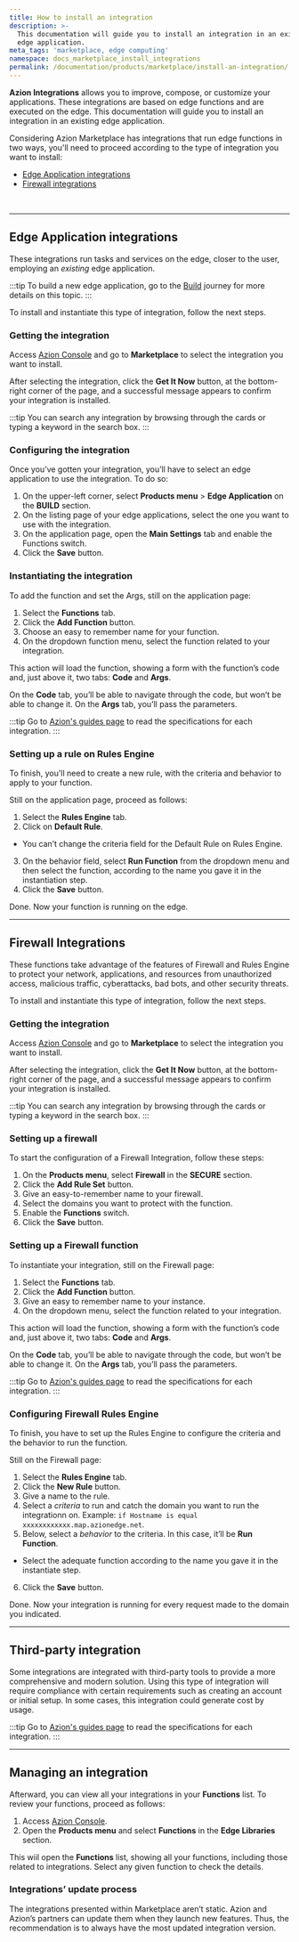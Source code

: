 ```yaml
---
title: How to install an integration
description: >-
  This documentation will guide you to install an integration in an existing
  edge application.
meta_tags: 'marketplace, edge computing'
namespace: docs_marketplace_install_integrations
permalink: /documentation/products/marketplace/install-an-integration/
---
```



**Azion Integrations** allows you to improve, compose, or customize your applications. These integrations are based on edge functions and are executed on the edge. This documentation will guide you to install an integration in an existing edge application.

Considering Azion Marketplace has integrations that run edge functions in two ways, you'll need to proceed according to the type of integration you want to install:

- [Edge Application integrations](#edge-application-integrations)
- [Firewall integrations](#edge-firewall-integrations)

<LinkButton link="/en/documentation/products/marketplace/integrations/" label="go to integrations reference" severity="secondary" /> 


<br />
<LinkButton link="/en/documentation/products/guides/#marketplace" label="Go to integrations guides" severity="secondary" /> 



---

## Edge Application integrations

These integrations run tasks and services on the edge, closer to the user, employing an *existing* edge application.

:::tip
To build a new edge application, go to the [Build](/en/documentation/products/guides/build/build-an-application/) journey for more details on this topic.
:::

To install and instantiate this type of integration, follow the next steps.

### Getting the integration

Access [Azion Console](https://console.azion.com) and go to **Marketplace** to select the integration you want to install.

After selecting the integration, click the **Get It Now** button, at the bottom-right corner of the page, and a successful message appears to confirm your integration is installed.

:::tip
You can search any integration by browsing through the cards or typing a keyword in the search box. 
:::

### Configuring the integration

Once you’ve gotten your integration, you’ll have to select an edge application to use the integration. To do so:

1. On the upper-left corner, select **Products menu** > **Edge Application** on the **BUILD** section.
2. On the listing page of your edge applications, select the one you want to use with the integration.
3. On the application page, open the **Main Settings** tab and enable the Functions switch.
4. Click the **Save** button.

### Instantiating the integration

To add the function and set the Args, still on the application page:

1. Select the **Functions** tab.
2. Click the **Add Function** button.
3. Choose an easy to remember name for your function.
4. On the dropdown function menu, select the function related to your integration.

This action will load the function, showing a form with the function’s code and, just above it, two tabs: **Code** and **Args**.

On the **Code** tab, you’ll be able to navigate through the code, but won’t be able to change it. On the **Args** tab, you’ll pass the parameters.

:::tip
Go to [Azion's guides page](/en/documentation/products/guides/#marketplace) to read the specifications for each integration.
:::

### Setting up a rule on Rules Engine

To finish, you'll need to create a new rule, with the criteria and behavior to apply to your function.

Still on the application page, proceed as follows:

1. Select the **Rules Engine** tab.
2. Click on **Default Rule**.
- You can’t change the criteria field for the Default Rule on Rules Engine.
3. On the behavior field, select **Run Function** from the dropdown menu and then select the function, according to the name you gave it in the instantiation step.
4. Click the **Save** button.

Done. Now your function is running on the edge.

---

## Firewall Integrations

These functions take advantage of the features of Firewall and Rules Engine to protect your network, applications, and resources from unauthorized access, malicious traffic, cyberattacks, bad bots, and other security threats.

To install and instantiate this type of integration, follow the next steps.

### Getting the integration

Access [Azion Console](https://console.azion.com) and go to **Marketplace** to select the integration you want to install.

After selecting the integration, click the **Get It Now** button, at the bottom-right corner of the page, and a successful message appears to confirm your integration is installed.

:::tip
You can search any integration by browsing through the cards or typing a keyword in the search box. 
:::

### Setting up a firewall

To start the configuration of a Firewall Integration, follow these steps:

1. On the **Products menu**, select **Firewall** in the **SECURE** section.
2. Click the **Add Rule Set** button.
3. Give an easy-to-remember name to your firewall.
4. Select the domains you want to protect with the function.
5. Enable the **Functions** switch.
6. Click the **Save** button.

### Setting up a Firewall function

To instantiate your integration, still on the Firewall page:

1. Select the **Functions** tab.
2. Click the **Add Function** button.
3. Give an easy to remember name to your instance.
4. On the dropdown menu, select the function related to your integration.

This action will load the function, showing a form with the function’s code and, just above it, two tabs: **Code** and **Args**.

On the **Code** tab, you’ll be able to navigate through the code, but won’t be able to change it. On the **Args** tab, you’ll pass the parameters.

:::tip
Go to [Azion's guides page](/en/documentation/products/guides/#marketplace) to read the specifications for each integration.
:::

### Configuring Firewall Rules Engine

To finish, you have to set up the Rules Engine to configure the criteria and the behavior to run the function.

Still on the Firewall page:

1. Select the **Rules Engine** tab.
2. Click the **New Rule** button.
3. Give a name to the rule.
4. Select a *criteria* to run and catch the domain you want to run the integrationn on. Example: `if Hostname is equal xxxxxxxxxxxx.map.azionedge.net`.
5. Below, select a *behavior* to the criteria. In this case, it’ll be **Run Function**.
- Select the adequate function according to the name you gave it in the instantiate step.
6. Click the **Save** button.

Done. Now your integration is running for every request made to the domain you indicated.

---

## Third-party integration

Some integrations are integrated with third-party tools to provide a more comprehensive and modern solution. Using this type of integration will require compliance with certain requirements such as creating an account or initial setup. In some cases, this integration could generate cost by usage.

:::tip
Go to [Azion's guides page](/en/documentation/products/guides/#marketplace) to read the specifications for each integration.
:::

---

## Managing an integration

Afterward, you can view all your integrations in your **Functions** list. To review your functions, proceed as follows:

1. Access [Azion Console](https://console.azion.com).
2. Open the **Products menu** and select **Functions** in the **Edge Libraries** section.

This wiil open the **Functions** list, showing all your functions, including those related to integrations. Select any given function to check the details.

### Integrations’ update process

The integrations presented within Marketplace aren’t static. Azion and Azion’s partners can update them when they launch new features. Thus, the recommendation is to always have the most updated integration version.

<LinkButton link="/en/documentation/products/marketplace/update-an-integration/" label="Go to How to update an integration guide" severity="secondary" /> 




